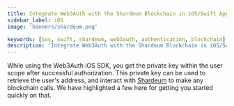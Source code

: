 ```yaml
---
title: Integrate Web3Auth with the Shardeum Blockchain in iOS/Swift Applications
sidebar_label: iOS
image: 'banners/shardeum.png'

keywords: [ios, swift, shardeum, web3auth, authentication, blockchain]
description: 'Integrate Web3Auth with the Shardeum Blockchain in iOS/Swift Applications | Documentation - Web3Auth'
---
```



<SEO
  title="Integrate Web3Auth with the Shardeum Blockchain in iOS/Swift Applications"
  description="Integrate Web3Auth with the Shardeum Blockchain in iOS/Swift Applications | Documentation - Web3Auth"
  image="https://web3auth.io/docs/banners/shardeum.png"
  slug="/embedded-wallets/connect-blockchain/evm/shardeum/ios"
/>

While using the Web3Auth iOS SDK, you get the private key within the user scope after successful authorization. This private key can be used to retrieve the user's address, and interact with [Shardeum](https://shardeum.org/) to make any blockchain calls. We have highlighted a few here for getting you started quickly on that.

<EVMInteraction />
